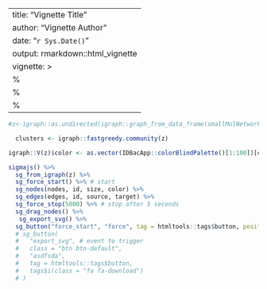 ---
title: "Vignette Title"
author: "Vignette Author"
date: "`r Sys.Date()`"
output: rmarkdown::html_vignette
vignette: >
%\VignetteIndexEntry{Vignette Title}
  %\VignetteEngine{knitr::rmarkdown}
  %\VignetteEncoding{UTF-8}
  ---
  
  
  
```r
#z<-igraph::as.undirected(igraph::graph_from_data_frame(smallMolNetworkDataFrame())))

```
  
```r
  clusters <- igraph::fastgreedy.community(z)

igraph::V(z)$color <- as.vector(IDBacApp::colorBlindPalette()[1:100])[clusters$membership]
```


```r


sigmajs() %>%
  sg_from_igraph(z) %>% 
  sg_force_start() %>% # start
  sg_nodes(nodes, id, size, color) %>%
  sg_edges(edges, id, source, target) %>%
  sg_force_stop(5000) %>% # stop after 5 seconds
  sg_drag_nodes() %>% 
   sg_export_svg() %>% 
  sg_button("force_start", "force", tag = htmltools::tags$button, position = "bottom")  
  # sg_button(
  #   "export_svg", # event to trigger
  #   class = "btn btn-default",
  #   "asdfsda",
  #   tag = htmltools::tags$button,
  #   tags$i(class = "fa fa-download")
  # )




```

